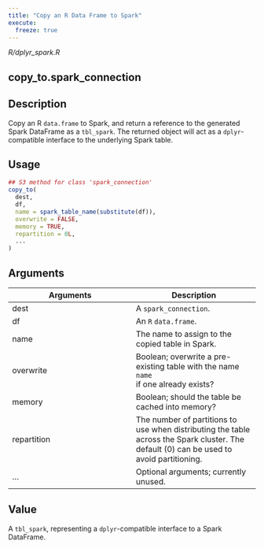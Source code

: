 ```yaml
---
title: "Copy an R Data Frame to Spark"
execute:
  freeze: true
---
```


*R/dplyr_spark.R*

## copy_to.spark_connection

## Description
Copy an R `data.frame` to Spark, and return a reference to the generated Spark DataFrame as a `tbl_spark`. The returned object will act as a `dplyr`-compatible interface to the underlying Spark table. 


## Usage
```r
## S3 method for class 'spark_connection'
copy_to( 
  dest, 
  df, 
  name = spark_table_name(substitute(df)), 
  overwrite = FALSE, 
  memory = TRUE, 
  repartition = 0L, 
  ... 
) 
```

## Arguments
|Arguments|Description|
|---|---|
| dest | A `spark_connection`. |
| df | An `R` `data.frame`. |
| name | The name to assign to the copied table in Spark. |
| overwrite | Boolean; overwrite a pre-existing table with the name `name`<br>if one already exists? |
| memory | Boolean; should the table be cached into memory? |
| repartition | The number of partitions to use when distributing the table across the Spark cluster. The default (0) can be used to avoid partitioning. |
| ... | Optional arguments; currently unused. |



## Value
A `tbl_spark`, representing a `dplyr`-compatible interface   to a Spark DataFrame. 




